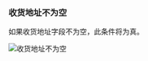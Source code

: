 ### 收货地址不为空

如果收货地址字段不为空，此条件将为真。

<img
  src="/images/essentials/condition-sets/shipping-address-is-not-empty.webp"
  alt="收货地址不为空"
/>
